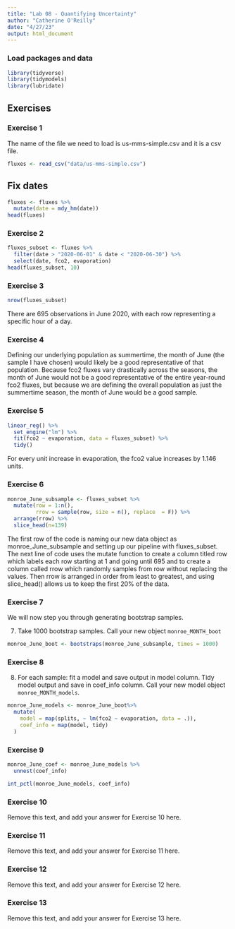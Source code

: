 ```yaml
---
title: "Lab 08 - Quantifying Uncertainty"
author: "Catherine O'Reilly"
date: "4/27/23"
output: html_document
---
```


### Load packages and data

```r
library(tidyverse)
library(tidymodels)
library(lubridate)
```

## Exercises

### Exercise 1

The name of the file we need to load is us-mms-simple.csv and it is a csv file.

```r
fluxes <- read_csv("data/us-mms-simple.csv")
```

## Fix dates

```r
fluxes <- fluxes %>% 
  mutate(date = mdy_hm(date))
head(fluxes)
```

### Exercise 2

```r
fluxes_subset <- fluxes %>% 
  filter(date > "2020-06-01" & date < "2020-06-30") %>% 
  select(date, fco2, evaporation)
head(fluxes_subset, 10) 
```

### Exercise 3

``` r
nrow(fluxes_subset)
```
There are 695 observations in June 2020, with each row representing a specific hour of a day.

### Exercise 4

Defining our underlying population as summertime, the month of June (the sample I have chosen) would likely be a good representative of that population. Because fco2 fluxes vary drastically across the seasons, the month of June would not be a good representative of the entire year-round fco2 fluxes, but because we are defining the overall population as just the summertime season, the month of June would be a good sample. 

### Exercise 5

``` r
linear_reg() %>% 
  set_engine("lm") %>% 
  fit(fco2 ~ evaporation, data = fluxes_subset) %>% 
  tidy()
```

For every unit increase in evaporation, the fco2 value increases by 1.146 units.

### Exercise 6

```r
monroe_June_subsample <- fluxes_subset %>% 
  mutate(row = 1:n(),
         rrow = sample(row, size = n(), replace  = F)) %>% 
  arrange(rrow) %>% 
  slice_head(n=139)
```

The first row of the code is naming our new data object as monroe_June_subsample and setting up our pipeline with fluxes_subset. The next line of code uses the mutate function to create a column titled row which labels each row starting at 1 and going until 695 and to create a column called rrow which randomly samples from row without replacing the values. Then rrow is arranged in order from least to greatest, and using slice_head() allows us to keep the first 20% of the data. 

### Exercise 7

We will now step you through generating bootstrap samples.

7.  Take 1000 bootstrap samples. Call your new object `monroe_MONTH_boot`

```r
monroe_June_boot <- bootstraps(monroe_June_subsample, times = 1000)
```

### Exercise 8

8.  For each sample: fit a model and save output in model column. Tidy model output and save in coef_info column. Call your new model object `monroe_MONTH_models`.

```r
monroe_June_models <- monroe_June_boot%>%
  mutate(
    model = map(splits, ~ lm(fco2 ~ evaporation, data = .)),
    coef_info = map(model, tidy)
  )
```

### Exercise 9

```r
monroe_June_coef <- monroe_June_models %>%
  unnest(coef_info)

int_pctl(monroe_June_models, coef_info)
```

### Exercise 10

Remove this text, and add your answer for Exercise 10 here.

### Exercise 11

Remove this text, and add your answer for Exercise 11 here.

### Exercise 12

Remove this text, and add your answer for Exercise 12 here.

### Exercise 13

Remove this text, and add your answer for Exercise 13 here.

